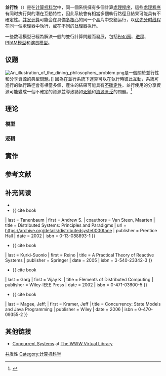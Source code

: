 {{request translation|en}}
{{NoteTA|G1=IT}}

{{Distinguish|平行計算}}

'''並行性'''（{{lang-en|Concurrency}}）是在[[计算机科学|计算机科学]]中，同一個系统擁有多個計算[[處理程序|處理程序]]，這些[[處理程序|處理程序]]有同时执行與的潛在互動特性，因此系統會有相當多個執行路徑且結果可能具有不確定性。[[并发计算|并发计算]]可能会在具備[[多核心|多核心]]的同一个晶片中交錯运行，以[[优先权|优先分时]][[线程|线程]]在同一個處理器中執行，或在不同的[[处理器|处理器]]执行。

一些数理模型已經為解決一般的並行計算問題而發展，包括[[Petri网|Petri网]]、[[进程|进程]]、[[PRAM模型|PRAM模型]]和[[演员模型|演员模型]]。

== 议题 ==
[[File:An_illustration_of_the_dining_philosophers_problem.png|thumb]]是一個關於並行性和分享資源的典型問題。]]
因為在並行系統下運算可以在執行時彼此互動，系統可進行的執行路徑會有相當多個，產生的結果可能具有[[不确定性|不確定性]]。並行使用的分享資源可能變成一個不確定的資源並導致諸如[[死鎖|死鎖]]和[[資源匱乏|資源匱乏]]的問題。<ref name="cleaveland1996">{{cite journal|last=Cleaveland|first=Rance|coauthors=Scott Smolka|title=Strategic Directions in Concurrency Research|journal=ACM Computing Surveys|volume=28|issue=4|date=December 1996|url=http://doi.acm.org/10.1145/242223.242252|pages=607|doi=10.1145/242223.242252}}{{Dead link}}</ref>


== 理论 ==<!-- This section is linked from [[List_of_academic_disciplines|List of academic disciplines]] -->

=== 模型 ===

=== 逻辑 ===

==實作==
{{main|并发计算}}

== 参考文献 ==
{{reflist}} 

== 补充阅读 ==
* {{cite book
| last = Lynch
| first = Nancy A.
| title = Distributed Algorithms
| url = https://archive.org/details/distributedalgor0000lync
| publisher = Morgan Kauffman
| date = 1996
| isbn = 1558603484
}}
* {{ cite book
| last = Tanenbaum
| first = Andrew S.
| coauthors = Van Steen, Maarten 
| title = Distributed Systems: Principles and Paradigms
| url = https://archive.org/details/distributedsyste0000tane
| publisher = Prentice Hall
| date = 2002
| isbn = 0-13-088893-1
}}
* {{ cite book
| last = Kurki-Suonio
| first = Reino
| title = A Practical Theory of Reactive Systems
| publisher = Springer
| date = 2005
| isbn = 3-540-23342-3
}}
* {{ cite book
| last = Garg
| first = Vijay K.
| title =  Elements of Distributed Computing
| publisher = Wiley-IEEE Press 
| date = 2002
| isbn = 0-471-03600-5
}}
* {{ cite book
| last = Magee, Jeff;
| first = Kramer, Jeff
| title =  Concurrency: State Models and Java Programming
| publisher = Wiley 
| date = 2006
| isbn = 0-470-09355-2
}}

== 其他链接 ==
* [https://web.archive.org/web/20060128114620/http://vl.fmnet.info/concurrent/ Concurrent Systems] at [http://vlib.org/ The WWW Virtual Library] {{Wayback|url=http://vlib.org/ |date=20090114023813 }}

[[Category:并发性|]]
[[Category:计算机科学|Category:计算机科学]]